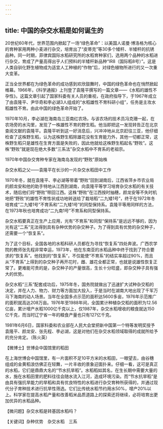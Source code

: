 ```yaml
---
---
---
```

title: 中国的杂交水稻是如何诞生的
---




20世纪60年代，世界范围内掀起了一场“绿色革命”：以美国人诺曼·博洛格为核心的育种家用两种小麦进行杂交，培育出了“皮蒂克”等30多个矮秆、半矮秆的抗锈品种。同一时期，菲律宾国际水稻研究所的水稻育种家们，选用两个品种的水稻进行杂交，育成了产量高得出乎人们预料的半矮秆新品种“IR8（国际稻8号）”。这是人类自驯化野生植物成为适宜人工种植的“作物”后，对绿色植物所进行的又一次重大变革。

正当全世界都在为绿色革命的成功感到欢欣鼓舞时，中国的绿色革命也在悄然掀起帷幕。1966年，《科学通报》上刊登了袁隆平撰写的一篇文章——《水稻的雄性不孕性》。这篇文章引起了国家科委有关人员的重视，在政府指导下，于1967年成立了由袁隆平、尹华奇和李必湖3人组成的“水稻雄性不育科研小组”，任务是主攻水稻雄性不育。由此中国的绿色革命开始了。

1970年10月，李必湖在海南岛三亚南红农场，与该农场的技术员冯克珊一起，在农场旁的水沟里，发现了一株雄性不育的野生稻。他当即把这一发现转告正在北京查阅文献的袁隆平。袁隆平听到这一好消息后，兴冲冲地从北京赶往三亚，他仔细检查了这株野生稻，认为这株野生稻除雄花没有生育能力外，其他一切都正常，这株野生稻只是雄性在生育方面是失败的，因此他就给这株野生稻起名“野败”。这株“野败”就是现在绝大多数“三系法”杂交水稻中不育系的老祖宗。

1970年中国杂交育种专家在海南岛发现的“野败”原始株



杂交水稻之父——袁隆平在长沙的一片杂交水稻田中工作



1970年冬，就在袁隆平、李必湖等带着“野败”回到湖南后，江西省萍乡市农业局的颜龙安和他的助手特地从江西到湖南，向袁隆平等学习培育杂交水稻的有关技术，随后他们将“野败”带回江西。这株“野败”在江西按时抽穗，颜龙安等不失时机地把“野败”的雄性不育性状成功地转送给了栽培稻“二九矮1号”，终于在1972年冬培育成“二九矮1号”不育系和“二九矮1号”的同型保持系。袁隆平等用同样的方法，在1973年秋也培育成功“二九南1号”不育系和同型保持系。

杂交水稻要真正在生产上应用，光有“不育系”和同型“保持系”是远远不够的，因为光有这“二系”无法得到具有杂种优势的杂交种子。为了得到具有优势的杂交种子，还需要一个“恢复系”。

为了这个目标，全国各地的水稻科研人员都在为寻找“恢复系”四处奔波。广西农学院的教师张先程非常幸运，1973年，他在东南亚的水稻品种中终于找到了符合要求的“恢复系”。他找到的“恢复系”，不仅能使“不育系”的结实率超过90%，而且从“不育系”上得到的杂交种子再开花时，雌、雄花全都正常，也就是说雄性恢复正常了。更难能可贵的是，杂交种子的产量很高，生长十分旺盛，即杂交种子具有强大的优势。

杂交水稻“三系”配套成功后，1975年冬，国务院就做出了迅速扩大试种杂交稻的决定，并在人力、物力、财力等方面加大投入，于是当时在湖南大地出现了千军万马下海南的动人场景。当年在全国多点示范的面积达5600多亩，1976年示范推广的面积就高达208万亩。1976年至1988年间，全国累计种植杂交稻的面积为12.56亿亩，累计增产水稻1000亿千克以上，仅1987年，杂交水稻增收的粮食就达150亿千克，而当时辽宁省一年的粮食产量也只有127亿千克。

1981年6月6日，国家科委和农业部在人民大会堂把新中国第一个特等发明奖授予袁隆平、颜龙安、张先程、李必湖，这是对他们在杂交水稻领域取得的成就所给予的充分肯定。（陈火英）





【微博士】世博会中国馆里的稻田

在上海世博会中国馆里，有一片面积不足10平方米的水稻田，一眼望去，由谷穗组成的金黄稻浪仿佛正在轻舞，一片丰收的景象迎面扑来。仔细一看，这可是真正的水稻，它们是鼎鼎大名的“节水抗旱稻”。水稻稻如其名，在生长期中需要大量的水，施在水稻田里的肥料往往会随水流入江河，造成环境污染。而“节水抗旱稻”是由具有强抗旱能力的旱稻和具有优良特性的水稻进行杂交育种所获得的，并通过现代分子育种技术进行抗旱性筛选。它们比传统水稻节约用水50%，增产20%以上。科学家在提高水稻产量和改善稻米品质道路上的探索还将继续，必将培育出更加优异的水稻品种。

【微问题】杂交水稻是转基因水稻吗？

【关键词】杂种优势　杂交水稻　三系